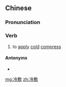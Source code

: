 ==Chinese==
{{zh-forms}}

===Pronunciation===
{{zh-pron
|m=lěngfū
|c=laang5 fu1
|cat=v
}}

===Verb===
{{zh-verb}}

# to [[apply]] [[cold]] [[compress]]

====Antonyms====
* {{zh-l|熱敷}}

[[mg:冷敷]]
[[zh:冷敷]]
